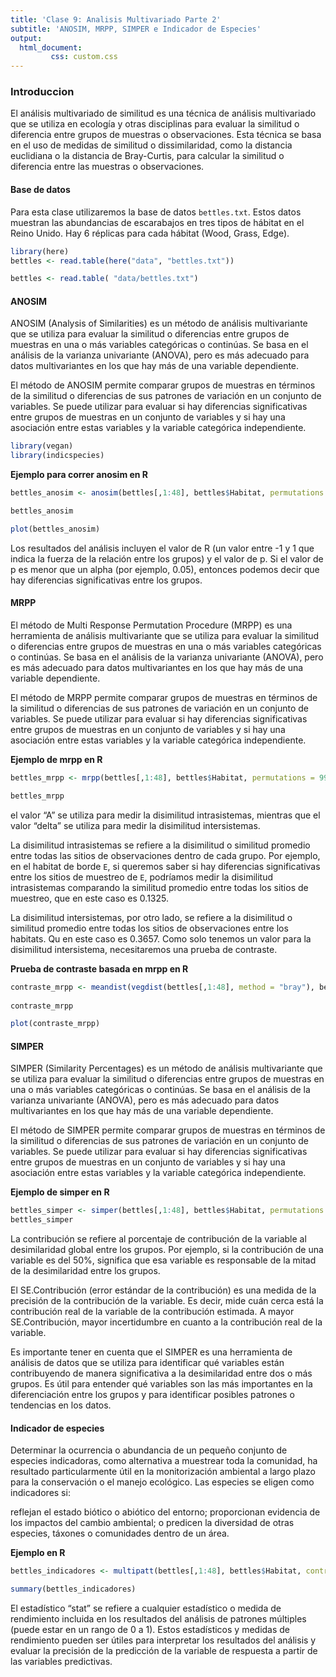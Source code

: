 ---
title: 'Clase 9: Analisis Multivariado Parte 2'
subtitle: 'ANOSIM, MRPP, SIMPER e Indicador de Especies'
output:
  html_document:
         css: custom.css
---

### Introduccion {.tabset .tabset-pills}

El análisis multivariado de similitud es una técnica de análisis multivariado que se utiliza en ecología y otras disciplinas para evaluar la similitud o diferencia entre grupos de muestras o observaciones. Esta técnica se basa en el uso de medidas de similitud o dissimilaridad, como la distancia euclidiana o la distancia de Bray-Curtis, para calcular la similitud o diferencia entre las muestras o observaciones.

#### Base de datos

Para esta clase utilizaremos la base de datos `bettles.txt`. Estos datos muestran las abundancias de escarabajos en tres tipos de hábitat en el Reino Unido. Hay 6 réplicas para cada hábitat (Wood, Grass, Edge).


```{r, echo=FALSE}
library(here)
bettles <- read.table(here("data", "bettles.txt"))

```

```{r, eval=FALSE}

bettles <- read.table( "data/bettles.txt")

```

#### ANOSIM

ANOSIM (Analysis of Similarities) es un método de análisis multivariante que se utiliza para evaluar la similitud o diferencias entre grupos de muestras en una o más variables categóricas o continúas. Se basa en el análisis de la varianza univariante (ANOVA), pero es más adecuado para datos multivariantes en los que hay más de una variable dependiente.

El método de ANOSIM permite comparar grupos de muestras en términos de la similitud o diferencias de sus patrones de variación en un conjunto de variables. Se puede utilizar para evaluar si hay diferencias significativas entre grupos de muestras en un conjunto de variables y si hay una asociación entre estas variables y la variable categórica independiente.

```{r}
library(vegan)
library(indicspecies)
```

**Ejemplo para correr anosim en R**

:::{.notes}

```{r}
bettles_anosim <- anosim(bettles[,1:48], bettles$Habitat, permutations = 999, distance = "bray")

bettles_anosim

plot(bettles_anosim)

```

Los resultados del análisis incluyen el valor de R (un valor entre -1 y 1 que indica la fuerza de la relación entre los grupos) y el valor de p. Si el valor de p es menor que un alpha (por ejemplo, 0.05), entonces podemos decir que hay diferencias significativas entre los grupos.

:::

#### MRPP

El método de Multi Response Permutation Procedure (MRPP) es una herramienta de análisis multivariante que se utiliza para evaluar la similitud o diferencias entre grupos de muestras en una o más variables categóricas o continúas. Se basa en el análisis de la varianza univariante (ANOVA), pero es más adecuado para datos multivariantes en los que hay más de una variable dependiente.

El método de MRPP permite comparar grupos de muestras en términos de la similitud o diferencias de sus patrones de variación en un conjunto de variables. Se puede utilizar para evaluar si hay diferencias significativas entre grupos de muestras en un conjunto de variables y si hay una asociación entre estas variables y la variable categórica independiente.

**Ejemplo de mrpp en R**

:::{.notes}

```{r}
bettles_mrpp <- mrpp(bettles[,1:48], bettles$Habitat, permutations = 999, distance = "bray")

bettles_mrpp
```

el valor "A" se utiliza para medir la disimilitud intrasistemas, mientras que el valor "delta" se utiliza para medir la disimilitud intersistemas.

La disimilitud intrasistemas se refiere a la disimilitud o similitud promedio entre todas las sitios de observaciones dentro de cada grupo. Por ejemplo, en el habitat de borde `E`, si queremos saber si hay diferencias significativas entre los sitios de muestreo de `E`, podríamos medir la disimilitud intrasistemas comparando la similitud promedio entre todas los sitios de muestreo, que en este caso es 0.1325.

La disimilitud intersistemas, por otro lado, se refiere a la disimilitud o similitud promedio entre todas los sitios de observaciones entre los habitats. Qu en este caso es 0.3657. Como solo tenemos un valor para la disimilitud intersistema, necesitaremos una prueba de contraste.

:::


**Prueba de contraste basada en mrpp en R**

:::{.notes}

```{r}
contraste_mrpp <- meandist(vegdist(bettles[,1:48], method = "bray"), bettles$Habitat)
  
contraste_mrpp

plot(contraste_mrpp)
```

:::

#### SIMPER

SIMPER (Similarity Percentages) es un método de análisis multivariante que se utiliza para evaluar la similitud o diferencias entre grupos de muestras en una o más variables categóricas o continúas. Se basa en el análisis de la varianza univariante (ANOVA), pero es más adecuado para datos multivariantes en los que hay más de una variable dependiente.

El método de SIMPER permite comparar grupos de muestras en términos de la similitud o diferencias de sus patrones de variación en un conjunto de variables. Se puede utilizar para evaluar si hay diferencias significativas entre grupos de muestras en un conjunto de variables y si hay una asociación entre estas variables y la variable categórica independiente.

**Ejemplo de simper en R**

:::{.notes}

```{r}
bettles_simper <- simper(bettles[,1:48], bettles$Habitat, permutations = 999)
bettles_simper

```
La contribución se refiere al porcentaje de contribución de la variable al desimilaridad global entre los grupos. Por ejemplo, si la contribución de una variable es del 50%, significa que esa variable es responsable de la mitad de la desimilaridad entre los grupos.

El SE.Contribución (error estándar de la contribución) es una medida de la precisión de la contribución de la variable. Es decir, mide cuán cerca está la contribución real de la variable de la contribución estimada. A mayor SE.Contribución, mayor incertidumbre en cuanto a la contribución real de la variable.

Es importante tener en cuenta que el SIMPER es una herramienta de análisis de datos que se utiliza para identificar qué variables están contribuyendo de manera significativa a la desimilaridad entre dos o más grupos. Es útil para entender qué variables son las más importantes en la diferenciación entre los grupos y para identificar posibles patrones o tendencias en los datos.

:::

#### Indicador de especies

Determinar la ocurrencia o abundancia de un pequeño conjunto de especies indicadoras, como alternativa a muestrear toda la comunidad, ha resultado particularmente útil en la monitorización ambiental a largo plazo para la conservación o el manejo ecológico. Las especies se eligen como indicadores si:

reflejan el estado biótico o abiótico del entorno;
proporcionan evidencia de los impactos del cambio ambiental; o
predicen la diversidad de otras especies, táxones o comunidades dentro de un área.

**Ejemplo en R**

:::{.notes}

```{r}
bettles_indicadores <- multipatt(bettles[,1:48], bettles$Habitat, control = how(nperm = 999))

summary(bettles_indicadores)
```

El estadístico "stat" se refiere a cualquier estadístico o medida de rendimiento incluida en los resultados del análisis de patrones múltiples (puede estar en un rango de 0 a 1). Estos estadísticos y medidas de rendimiento pueden ser útiles para interpretar los resultados del análisis y evaluar la precisión de la predicción de la variable de respuesta a partir de las variables predictivas.

:::
